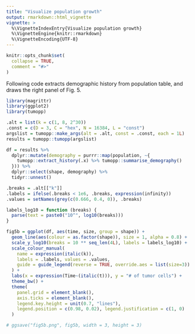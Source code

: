 ```yaml
---
title: "Visualize population growth"
output: rmarkdown::html_vignette
vignette: >
  %\VignetteIndexEntry{Visualize population growth}
  %\VignetteEngine{knitr::rmarkdown}
  %\VignetteEncoding{UTF-8}
---
```


```r
knitr::opts_chunk$set(
  collapse = TRUE,
  comment = "#>"
)
```

Following code extracts demographic history from population table, and draws the right panel of Fig. 5.

```r
library(magrittr)
library(ggplot2)
library(tumopp)

.alt = list(k = c(1, 8, 2^30))
.const = c(D = 3, C = "hex", N = 16384, L = "const")
argslist = tumopp::make_args(alt = .alt, const = .const, each = 1L)
results = tumopp::tumopp(argslist)

df = results %>%
  dplyr::mutate(demography = purrr::map(population, ~{
    tumopp::extract_history(.x) %>% tumopp::summarise_demography()
  })) %>%
  dplyr::select(shape, demography) %>%
  tidyr::unnest()

.breaks = .alt[["k"]]
.labels = ifelse(.breaks < 1e6, .breaks, expression(infinity))
.values = setNames(grey(c(0.666, 0.4, 0)), .breaks)

labels_log10 = function (breaks) {
  parse(text = paste0("10^", log10(breaks)))
}

fig5b = ggplot(df, aes(time, size, group = shape)) +
  geom_line(aes(colour = as.factor(shape)), size = 1, alpha = 0.8) +
  scale_y_log10(breaks = 10 ** seq_len(4L), labels = labels_log10) +
  scale_colour_manual(
    name = expression(italic(k)),
    labels = .labels, values = .values,
    guide = guide_legend(reverse = TRUE, override.aes = list(size=3))
  ) +
  labs(x = expression(Time~(italic(t))), y = "# of tumor cells") +
  theme_bw() +
  theme(
    panel.grid = element_blank(),
    axis.ticks = element_blank(),
    legend.key.height = unit(0.7, "lines"),
    legend.position = c(0.98, 0.02), legend.justification = c(1, 0)
  )

# ggsave("fig5b.png", fig5b, width = 3, height = 3)
```
